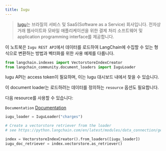 ```yaml
---
title: Iugu
---
```


>[Iugu](https://www.iugu.com/)는 브라질의 서비스 및 SaaS(Software as a Service) 회사입니다. 전자상거래 웹사이트와 모바일 애플리케이션을 위한 결제 처리 소프트웨어 및 application programming interface를 제공합니다.

이 노트북은 `Iugu REST API`에서 데이터를 로드하여 LangChain에 수집할 수 있는 형식으로 변환하는 방법과 벡터화를 위한 사용 예제를 다룹니다.

```python
from langchain.indexes import VectorstoreIndexCreator
from langchain_community.document_loaders import IuguLoader
```

Iugu API는 access token이 필요하며, 이는 Iugu 대시보드 내에서 찾을 수 있습니다.

이 document loader는 로드하려는 데이터를 정의하는 `resource` 옵션도 필요합니다.

다음 resource를 사용할 수 있습니다:

`Documentation` [Documentation](https://dev.iugu.com/reference/metadados)

```python
iugu_loader = IuguLoader("charges")
```

```python
# Create a vectorstore retriever from the loader
# see https://python.langchain.com/en/latest/modules/data_connection/getting_started.html for more details

index = VectorstoreIndexCreator().from_loaders([iugu_loader])
iugu_doc_retriever = index.vectorstore.as_retriever()
```